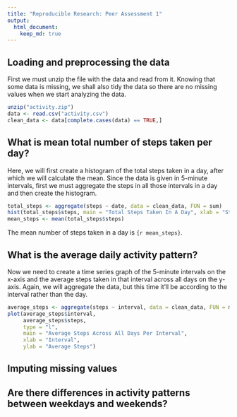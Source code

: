 ```yaml
---
title: "Reproducible Research: Peer Assessment 1"
output: 
  html_document:
    keep_md: true
---
```



## Loading and preprocessing the data

First we must unzip the file with the data and read from it. Knowing that some
data is missing, we shall also tidy the data so there are no missing values 
when we start analyzing the data.

```r
unzip("activity.zip")
data <- read.csv("activity.csv")
clean_data <- data[complete.cases(data) == TRUE,]
```


## What is mean total number of steps taken per day?

Here, we will first create a histogram of the total steps taken in a day, 
after which we will calculate the mean. Since the data is given in 5-minute
intervals, first we must aggregate the steps in all those intervals in a day
and then create the histogram.

```r
total_steps <- aggregate(steps ~ date, data = clean_data, FUN = sum)
hist(total_steps$steps, main = "Total Steps Taken In A Day", xlab = "Steps")
mean_steps <- mean(total_steps$steps)
```

The mean number of steps taken in a day is `{r mean_steps}`.


## What is the average daily activity pattern?

Now we need to create a time series graph of the 5-minute intervals on the
x-axis and the average steps taken in that interval across all days on the
y-axis. Again, we will aggregate the data, but this time it'll be according
to the interval rather than the day.

```r
average_steps <- aggregate(steps ~ interval, data = clean_data, FUN = mean)
plot(average_steps$interval, 
     average_steps$steps, 
     type = "l", 
     main = "Average Steps Across All Days Per Interval", 
     xlab = "Interval", 
     ylab = "Average Steps")
```


## Imputing missing values



## Are there differences in activity patterns between weekdays and weekends?
